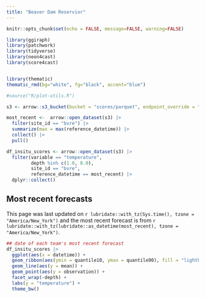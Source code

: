 ```yaml
---
title: "Beaver Dam Reservior"
---
```


```r
knitr::opts_chunk$set(echo = FALSE, message=FALSE, warning=FALSE)
```

```r
library(ggiraph)
library(patchwork)
library(tidyverse)
library(neon4cast)
library(score4cast)


library(thematic)
thematic_rmd(bg="white", fg="black", accent="blue")

#source("R/plot-utils.R")


```

```r
s3 <- arrow::s3_bucket(bucket = "scores/parquet", endpoint_override = "s3.flare-forecast.org", anonymous = TRUE)

most_recent <-  arrow::open_dataset(s3) |> 
  filter(site_id == "bvre") |> 
  summarize(max = max(reference_datetime)) |> 
  collect() |> 
  pull()

df_insitu_scores <- arrow::open_dataset(s3) |> 
  filter(variable == "temperature",
         depth %in% c(1.0, 8.0),
         site_id == "bvre",
         reference_datetime == most_recent) |> 
  dplyr::collect()

```

## Most recent forecasts

This page was last updated on `r lubridate::with_tz(Sys.time(), tzone = "America/New_York")` and the most recent forecast is from `r lubridate::with_tz(lubridate::as_datetime(most_recent), tzone = "America/New_York")`.

```r
## date of each team's most recent forecast
df_insitu_scores |> 
  ggplot(aes(x = datetime)) +
  geom_ribbon(aes(ymin = quantile10, ymax = quantile90), fill = "lightblue", color = "lightblue") +
  geom_line(aes(y = mean)) +
  geom_point(aes(y = observation)) +
  facet_wrap(~depth) +
  labs(y = "temperature") +
  theme_bw()
```
